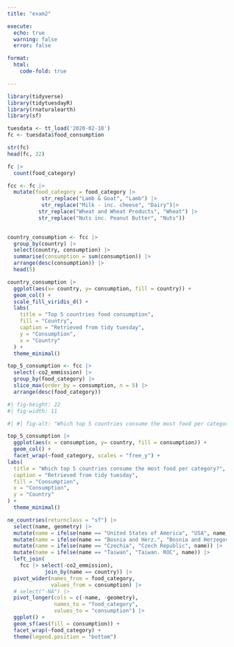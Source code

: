```yaml
---
title: "exam2"

execute:
  echo: true
  warning: false
  error: false

format: 
  html:
    code-fold: true

---
```


```r
library(tidyverse)
library(tidytuesdayR)
library(rnaturalearth)
library(sf)
```

```r
tuesdata <- tt_load('2020-02-18')
fc <- tuesdata$food_consumption

str(fc)
head(fc, 22)
```

```r
fc |>
  count(food_category)
```

```r
fcc <- fc |>
  mutate(food_category = food_category |>
           str_replace("Lamb & Goat", "Lamb") |>
           str_replace("Milk - inc. cheese", "Dairy")|>
          str_replace("Wheat and Wheat Products", "Wheat") |>
          str_replace("Nuts inc. Peanut Butter", "Nuts")) 
  
```


```r
country_consumption <- fcc |>
  group_by(country) |>
  select(country, consumption) |>
  summarise(consumption = sum(consumption)) |>
  arrange(desc(consumption)) |>
  head(5)
```

```r
country_consumption |>
  ggplot(aes(x= country, y= consumption, fill = country)) +
  geom_col() +
  scale_fill_viridis_d() +
  labs(
    title = "Top 5 countries food consumption",
    fill = "Country",
    caption = "Retrieved from tidy tuesday",
    y = "Consumption",
    x = "Country"
  ) +
  theme_minimal()
```


```r
top_5_consumption <- fcc |>
  select(-co2_emmission) |>
  group_by(food_category) |>
  slice_max(order_by = consumption, n = 5) |>
  arrange(desc(food_category)) 
```

```r
#| fig-height: 22
#| fig-width: 11

#| #| fig-alt: "Which top 5 countries consume the most food per category?"

top_5_consumption |>
  ggplot(aes(x = consumption, y= country, fill = consumption)) +
  geom_col() +
  facet_wrap(~food_category, scales = "free_y") +
labs(
  title = "Which top 5 countries consume the most food per category?",
  caption = "Retrieved from tidy tuesday",
  fill = "Consumption",
  x = "Consumption",
  y = "Country"
) +
  theme_minimal()
```


```r
ne_countries(returnclass = "sf") |> 
  select(name, geometry) |>
  mutate(name = ifelse(name == "United States of America", "USA", name)) |>
  mutate(name = ifelse(name == "Bosnia and Herz.", "Bosnia and Herzegovina", name)) |>
  mutate(name = ifelse(name == "Czechia", "Czech Republic", name)) |>
  mutate(name = ifelse(name == "Taiwan", "Taiwan. ROC", name)) |>
  left_join(
    fcc |> select(-co2_emmission), 
            join_by(name == country)) |>
  pivot_wider(names_from = food_category,
              values_from = consumption) |>
  # select("-NA") |>
  pivot_longer(cols = c(-name, -geometry),
               names_to = "food_category",
               values_to = "consumption") |>
  ggplot() + 
  geom_sf(aes(fill = consumption)) + 
  facet_wrap(~food_category) + 
  theme(legend.position = "bottom")
  
```

